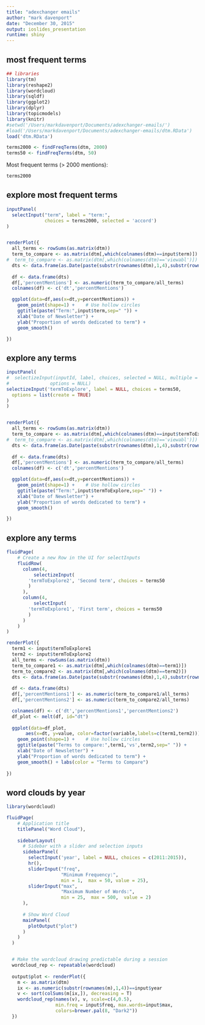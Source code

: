 ```yaml
---
title: "adexchanger emails"
author: "mark davenport"
date: "December 30, 2015"
output: ioslides_presentation
runtime: shiny
---
```


## most frequent terms

```r
## libraries
library(tm)
library(reshape2)
library(wordcloud) 
library(sqldf)
library(ggplot2)
library(dplyr)
library(topicmodels)
library(knitr)
#setwd('/Users/markdavenport/Documents/adexchanger-emails/')
#load('/Users/markdavenport/Documents/adexchanger-emails/dtm.RData')
load('dtm.RData')

terms2000 <- findFreqTerms(dtm, 2000)
terms50 <- findFreqTerms(dtm, 50)
```

Most frequent terms (> 2000 mentions):
```r
terms2000

```



## explore most frequent terms

```r

inputPanel(
  selectInput("term", label = "term:",
              choices = terms2000, selected = 'accord')
)


renderPlot({
  all_terms <- rowSums(as.matrix(dtm))
  term_to_compare <- as.matrix(dtm[,which(colnames(dtm)==input$term)])
#  term_to_compare <- as.matrix(dtm[,which(colnames(dtm)=='viewabl')])
  dts <- data.frame(as.Date(paste(substr(rownames(dtm),1,4),substr(rownames(dtm),5,6),'01',sep='/')))
  
  df <- data.frame(dts)
  df[,'percentMentions'] <- as.numeric(term_to_compare/all_terms)
  colnames(df) <- c('dt','percentMentions')

  ggplot(data=df,aes(x=dt,y=percentMentions)) +
    geom_point(shape=1) +    # Use hollow circles
    ggtitle(paste("Term:",input$term,sep=" ")) +
    xlab("Date of Newsletter") +
    ylab("Proportion of words dedicated to term") + 
    geom_smooth() 

})

```


## explore any terms

```r

inputPanel(
#  selectizeInput(inputId, label, choices, selected = NULL, multiple = FALSE,
#               options = NULL)
selectizeInput('termToExplore', label = NULL, choices = terms50,
  options = list(create = TRUE)
)
)


renderPlot({
  all_terms <- rowSums(as.matrix(dtm))
  term_to_compare <- as.matrix(dtm[,which(colnames(dtm)==input$termToExplore)])
#  term_to_compare <- as.matrix(dtm[,which(colnames(dtm)=='viewabl')])
  dts <- data.frame(as.Date(paste(substr(rownames(dtm),1,4),substr(rownames(dtm),5,6),'01',sep='/')))
  
  df <- data.frame(dts)
  df[,'percentMentions'] <- as.numeric(term_to_compare/all_terms)
  colnames(df) <- c('dt','percentMentions')

  ggplot(data=df,aes(x=dt,y=percentMentions)) +
    geom_point(shape=1) +    # Use hollow circles
    ggtitle(paste("Term:",input$termToExplore,sep=" ")) +
    xlab("Date of Newsletter") +
    ylab("Proportion of words dedicated to term") + 
    geom_smooth() 

})

```

## explore any terms

```r
fluidPage(
    # Create a new Row in the UI for selectInputs
    fluidRow(
      column(4, 
          selectizeInput(
        'termToExplore2', 'Second term', choices = terms50
        )
      ),
      column(4, 
          selectInput(
        'termToExplore1', 'First term', choices = terms50
        )
      )     
    )
)

renderPlot({
  term1 <- input$termToExplore1
  term2 <- input$termToExplore2
  all_terms <- rowSums(as.matrix(dtm))
  term_to_compare1 <- as.matrix(dtm[,which(colnames(dtm)==term1)])
  term_to_compare2 <- as.matrix(dtm[,which(colnames(dtm)==term2)])
  dts <- data.frame(as.Date(paste(substr(rownames(dtm),1,4),substr(rownames(dtm),5,6),'01',sep='/')))
  
  df <- data.frame(dts)
  df[,'percentMentions1'] <- as.numeric(term_to_compare1/all_terms)
  df[,'percentMentions2'] <- as.numeric(term_to_compare2/all_terms)

  colnames(df) <- c('dt','percentMentions1','percentMentions2')
  df_plot <- melt(df, id="dt")
  
  ggplot(data=df_plot,
       aes(x=dt, y=value, color=factor(variable,labels=c(term1,term2)))) +
    geom_point(shape=1) +    # Use hollow circles
    ggtitle(paste("Terms to compare:",term1,'vs',term2,sep=" ")) +
    xlab("Date of Newsletter") +
    ylab("Proportion of words dedicated to term") + 
    geom_smooth() + labs(color = "Terms to Compare")
  
})

```


## word clouds by year

```r
library(wordcloud)

fluidPage(
    # Application title
    titlePanel("Word Cloud"),
  
    sidebarLayout(
      # Sidebar with a slider and selection inputs
      sidebarPanel(
        selectInput('year', label = NULL, choices = c(2011:2015)),
        hr(),
        sliderInput("freq",
                    "Minimum Frequency:",
                    min = 1,  max = 50, value = 25),
        sliderInput("max",
                    "Maximum Number of Words:",
                    min = 25,  max = 500,  value = 2)
      ),
  
      # Show Word Cloud
      mainPanel(
        plotOutput("plot")
      )
    )
  )


  # Make the wordcloud drawing predictable during a session
  wordcloud_rep <- repeatable(wordcloud)
  
  output$plot <- renderPlot({
    m <- as.matrix(dtm)
    ix <- as.numeric(substr(rownames(m),1,4))==input$year
    v <- sort(colSums(m[ix,]), decreasing = T)
    wordcloud_rep(names(v), v, scale=c(4,0.5),
                  min.freq = input$freq, max.words=input$max,
                  colors=brewer.pal(8, "Dark2"))
  })


```



